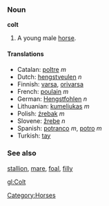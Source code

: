 === Noun ===
'''colt'''

#A young male [[horse]].

==== Translations ====
*Catalan: [[poltre]] ''m''
*Dutch: [[hengstveulen]] ''n''
*Finnish: [[varsa]], [[orivarsa]]
*French: [[poulain]] ''m''
*German: [[Hengstfohlen]] ''n''
*Lithuanian: [[kumeliukas]] ''m''
*Polish: [[źrebak]] ''m''
*Slovene: [[žrebe]] ''n''
*Spanish: [[potranco]] ''m'', [[potro]] ''m''
*Turkish: [[tay]]

=== See also ===
[[stallion]], [[mare]], [[foal]], [[filly]]

[[gl:Colt]]
[[Category:Horses]]